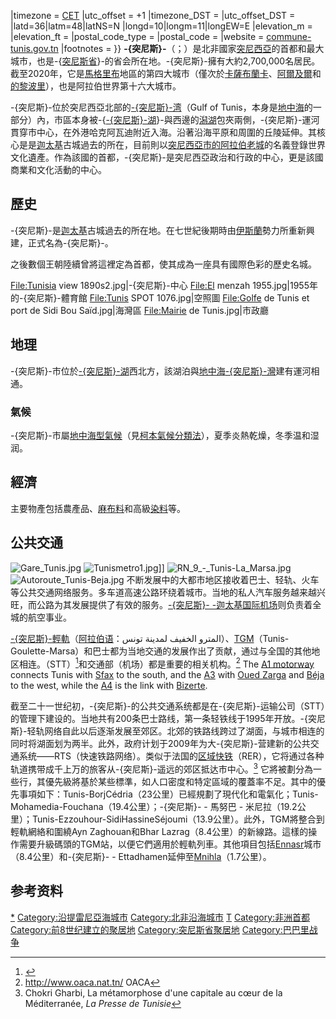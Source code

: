 {{NoteTA
|T=zh-cn:突尼斯 (城市);zh-hk:突尼斯 (城市);zh-tw:突尼斯 (城市);zh-my:突尼斯 (城市); 
}}
{{Otheruses|突尼斯 (消歧义)|subject=北非城市-{突尼斯}-|other=-{突尼斯}-的其它含义}}
{{Infobox settlement
|official_name          = -{突尼斯}-
|native_name            = {{lang|ar|تونس}}<br>{{lang|fr|Tunis}}
|settlement_type        = [[首都|首都]] 
|nickname               =
|motto                  =
|image          = {{multiple image
| border                 = infobox
| total_width            = 280
| image_style            = border:1;
| perrow                 = 1/2/2
| image1 = Super_moon_over_Medina_of_Tunis.jpg
| image2 = Amilcar,_Carthage,_Tunisia_-_panoramio_(15).jpg
| image3 = Tunis_Zitouna-Moschee_Minarett.JPG
| image4 = Bab_El_Bhar,_Tunis.jpg
| image5 = Cathedral_de_Tunis_de_Nuit.JPG
| image6 = Tunis_0229_2013.jpg
| image7 = PatioDarSoulaimania.JPG
}}
|caption = <small>由上方起順時針：突尼斯夜景、[[迦太基|迦太基]]古城、[[宰图纳大清真寺|宰图纳大清真寺]]、[[法兰西门|法兰西门]]、[[圣文生主教座堂_(突尼斯)|圣文生主教座堂]]、[[聖路易主教座堂_(迦太基)|聖路易主教座堂]]、埃茲-齊圖納大學</small>
|image_map              =
|mapsize                =
|map_caption             =
|pushpin_map             = Tunisia
|pushpin_label_position  =
|pushpin_relief           = yes
|pushpin_map_caption    =
|pushpin_mapsize        =300
|subdivision_type       = [[国家|国家]]
|subdivision_name       = {{flag|Tunisia}}
|subdivision_type1      = [[突尼斯行政区划|省]]
|subdivision_name1      = [[突尼斯省|突尼斯省]]
|subdivision_type2      =
|subdivision_name2      =
|leader_title           = [[市长|市长]]
|leader_name            = {{le|Souad Abderrahim|Souad Abderrahim}}
|leader_title1          =  <!-- for places with, say, both a mayor and a city manager -->
|leader_name1           =
|leader_title2          =
|leader_name2           =
|leader_title3          =
|leader_name3           =
|established_title      =
|established_date       =
|established_title2     =  <!-- Incorporated (town) -->
|established_date2      =
|established_title3     =  <!-- Incorporated (city) -->
|established_date3      =
|area_magnitude         =
| area_total_km2          = 212.63
| area_metro_km2          = 2668
| elevation_max_m =41
| elevation_min_m = 4
| population_footnotes    = <ref name="Population Statistics, Maps, Charts, Weather and Web Information 1984">{{cite web | title=Tunisia: Governorates, Major Cities, Communes & Urban Agglomerations | website=Population Statistics, Maps, Charts, Weather and Web Information | date=1984-05-30 | url=https://www.citypopulation.de/en/tunisia/cities/|accessdate = 2020-08-24}}</ref>
| population_total        = 638845
| population_as_of        = 2014年4月23日
| population_demonym      = {{lang-ar|تونسي}} ''Tounsi'' <br /> {{lang-fr|Tunisois}}
| population_note         =
| population_urban        = 2294547
| population_metro        = 2643695
| population_density_km2  = {{#expr:638845/212.63 round 0}}
|timezone               = [[欧洲中部时间|CET]]
|utc_offset             = +1
|timezone_DST           =
|utc_offset_DST         =
|latd=36|latm=48|latNS=N
|longd=10|longm=11|longEW=E
|elevation_m              =
|elevation_ft           =
|postal_code_type       =
|postal_code            =
|website                = [http://www.commune-tunis.gov.tn commune-tunis.gov.tn]
|footnotes              =
}}
'''-{突尼斯}-'''（{{lang-ar|تونس}}；{{lang-fr|Tunis}}）是北非國家[[突尼西亞|突尼西亞]]的首都和最大城市，也是-{[[突尼斯省|突尼斯省]]}-的省会所在地。-{突尼斯}-擁有大約2,700,000名居民。截至2020年，它是[[馬格里布|馬格里布]]地區的第四大城市（僅次於[[卡萨布兰卡|卡薩布蘭卡]]、[[阿爾及爾|阿爾及爾]]和[[的黎波里|的黎波里]]），也是阿拉伯世界第十六大城市。

-{突尼斯}-位於突尼西亞北部的[[突尼斯灣|-{突尼斯}-湾]]（Gulf of Tunis，本身是[[地中海|地中海]]的一部分）內，市區本身被-{[[突尼斯湖|-{突尼斯}-湖]]}-與西邊的[[潟湖|潟湖]]包夾兩側，-{突尼斯}-運河貫穿市中心，在外港哈克阿瓦迪附近入海。沿著沿海平原和周圍的丘陵延伸。其核心是是[[迦太基|迦太基]]古城過去的所在，目前則以[[突尼斯市的阿拉伯老城|突尼西亞市的阿拉伯老城]]的名義登錄世界文化遺產。作為該國的首都，-{突尼斯}-是突尼西亞政治和行政的中心，更是該國商業和文化活動的中心。

== 歷史 ==
{{main|突尼西亞市的阿拉伯老城}}
-{突尼斯}-是[[迦太基|迦太基]]古城過去的所在地。在七世紀後期時由[[伊斯蘭|伊斯蘭]]勢力所重新興建，正式名為-{突尼斯}-。

之後數個王朝陸續曾將這裡定為首都，使其成為一座具有國際色彩的歷史名城。
<gallery>
File:Tunisia view 1890s2.jpg|-{突尼斯}-中心
File:El menzah 1955.jpg|1955年的-{突尼斯}-體育館
File:Tunis SPOT 1076.jpg|空照圖
File:Golfe de Tunis et port de Sidi Bou Saïd.jpg|海灣區
File:Mairie de Tunis.jpg|市政廳
</gallery>

==地理==
-{突尼斯}-市位於[[突尼斯湖|-{突尼斯}-湖]]西北方，該湖泊與[[地中海|地中海]][[突尼斯灣|-{突尼斯}-灣]]建有運河相通。
===氣候===
-{突尼斯}-市屬[[地中海型氣候|地中海型氣候]]（見[[柯本氣候分類法|柯本氣候分類法]]），夏季炎熱乾燥，冬季温和湿润。
{{Weather box
|location = 突尼斯市
|metric first = yes
|single line = yes
|Jan high C = 15.7
|Feb high C = 16.5
|Mar high C = 18.1
|Apr high C = 20.7
|May high C = 24.9
|Jun high C = 29.0
|Jul high C = 32.6
|Aug high C = 32.7
|Sep high C = 29.7
|Oct high C = 25.2
|Nov high C = 20.5
|Dec high C = 16.7
|year high C = 23.52
|Jan mean C = 11.5
|Feb mean C = 12.0
|Mar mean C = 13.2
|Apr mean C = 15.6
|May mean C = 19.3
|Jun mean C = 23.2
|Jul mean C = 26.3
|Aug mean C = 26.8
|Sep mean C = 24.4
|Oct mean C = 20.4
|Nov mean C = 15.9
|Dec mean C = 12.5
|year mean C = 18.43
|Jan low C = 7.2
|Feb low C = 7.4
|Mar low C = 8.3
|Apr low C = 10.4
|May low C = 13.7
|Jun low C = 17.3
|Jul low C = 20.0
|Aug low C = 20.8
|Sep low C = 19.0
|Oct low C = 15.5
|Nov low C = 11.3
|Dec low C = 8.2
|year low C = 13.26
|Jan precipitation mm = 59.3
|Feb precipitation mm = 57.0
|Mar precipitation mm = 47.2
|Apr precipitation mm = 38.0
|May precipitation mm = 22.6
|Jun precipitation mm = 10.4
|Jul precipitation mm = 3.1
|Aug precipitation mm = 7.1
|Sep precipitation mm = 32.5
|Oct precipitation mm = 65.5
|Nov precipitation mm = 56.0
|Dec precipitation mm = 66.8
|year precipitation mm = 465.5
|Jan precipitation days = 9
|Feb precipitation days = 8
|Mar precipitation days = 8
|Apr precipitation days = 6
|May precipitation days = 4
|Jun precipitation days = 2
|Jul precipitation days = 1
|Aug precipitation days = 1
|Sep precipitation days = 4
|Oct precipitation days = 7
|Nov precipitation days = 7
|Dec precipitation days = 8
|year precipitation days = 65
|unit precipitation days =
|Jan sun = 145.7
|Feb sun = 165.3
|Mar sun = 198.4
|Apr sun = 225.0
|May sun = 282.1
|Jun sun = 309.0
|Jul sun = 356.5
|Aug sun = 328.6
|Sep sun = 258.0
|Oct sun = 217.0
|Nov sun = 174.0
|Dec sun = 148.8
|year sun = 2808.4
|source 1 = [[世界氣象組織|世界氣象組織]],<ref name="weather1">{{cite web
| url =http://worldweather.wmo.int/123/c00243.htm | title =Weather Information for Tunis-Carthage | accessdate =2010-01-21
| publisher =WMO }}</ref> [[香港天文台|香港天文台]] for data of avg. precipitation days and sunshine hours<ref>{{cite web
|url=http://www.hko.gov.hk/wxinfo/climat/world/eng/africa/mor_al/tunis_e.htm |title=Climatological Information for Tunis, Tunisia|publisher=Hong Kong Observatory}}</ref>
|date=2011年2月}}

== 經濟 ==
主要物產包括農產品、[[麻布料|麻布料]]和高級[[染料|染料]]等。

== 公共交通 ==
[[File:Gare_Tunis.jpg|thumb]]
[[File:Tunismetro1.jpg|right]]]]
[[File:RN_9_-_Tunis-La_Marsa.jpg|right]]
[[File:Autoroute_Tunis-Beja.jpg|thumb]]
不断发展中的大都市地区接收着巴士、轻轨、火车等公共交通网络服务。多车道高速公路环绕着城市。当地的私人汽车服务越来越兴旺，而公路为其发展提供了有效的服务。[[突尼斯-迦太基国际机场|-{突尼斯}- -迦太基国际机场]]则负责着全城的航空事业。

[[突尼斯輕軌|-{突尼斯}-輕軌]]（[[阿拉伯语|阿拉伯语]]：المترو الخفيف لمدينة تونس）、[[TGM|TGM]]（Tunis-Goulette-Marsa）和巴士都为当地交通的发展作出了贡献，通过{{tsl|en|SNCFT||SNCFT}}与全国的其他地区相连。{{tsl|en|Société des Transports de Tunis|突尼斯运输公司|-{突尼斯}-运输公司}}（STT）<ref>{{cite web |url=http://www.snt.com.tn/ |title=e-Market place | |publisher=Snt.com.tn |date=2012-11-13 |accessdate=2013-03-12 |deadurl=yes |archiveurl=https://web.archive.org/web/20020402092510/http://www.snt.com.tn/ |archivedate=2002-04-02 }}</ref>和交通部（机场）都是重要的相关机构。<ref>http://www.oaca.nat.tn/ {{Wayback|url=http://www.oaca.nat.tn/ |date=20020527172352 }} OACA</ref>
The [[A1高速公路_(突尼西亞)|A1 motorway]] connects Tunis with [[斯法克斯|Sfax]] to the south, and the [[A3高速公路_(突尼西亞)|A3]] with [[Oued_Zarga|Oued Zarga]] and [[巴杰|Béja]] to the west, while the [[A4高速公路_(突尼西亞)|A4]] is the link with [[比塞大|Bizerte]].

截至二十一世纪初，-{突尼斯}-的公共交通系统都是在-{突尼斯}-运输公司（STT）的管理下建设的。当地共有200条巴士路线，第一条轻铁线于1995年开放。-{突尼斯}-轻轨网络自此以后逐渐发展至郊区。北郊的铁路线跨过了湖面，与城市相连的同时将湖面划为两半。此外，政府计划于2009年为大-{突尼斯}-营建新的公共交通系统——RTS（快速铁路网络）。类似于法国的[[區域快鐵|区域快铁]]（RER），它将通过各种轨道携带成千上万的旅客从-{突尼斯}-遥远的郊区抵达市中心。<ref name="CHOKRI">Chokri Gharbi, La métamorphose d'une capitale au cœur de la Méditerranée, ''La Presse de Tunisie''</ref> 它將被劃分為一些行，其優先級將基於某些標準，如人口密度和特定區域的覆蓋率不足。其中的優先事項如下：Tunis-BorjCédria（23公里）已經規劃了現代化和電氣化；Tunis-Mohamedia-Fouchana（19.4公里）；-{突尼斯}- - 馬努巴 - 米尼拉（19.2公里）；Tunis-Ezzouhour-SidiHassineSéjoumi（13.9公里）。此外，TGM將整合到輕軌網絡和圍繞Ayn Zaghouan和Bhar Lazrag（8.4公里）的新線路。這樣的操作需要升級碼頭的TGM站，以便它們適用於輕軌列車。其他項目包括[[Ennasr|Ennasr]]城市（8.4公里）和-{突尼斯}- -  Ettadhamen延伸至[[Mnihla|Mnihla]]（1.7公里）。

== 参考资料 ==
{{commons+cat|Tunis}}
{{Wikivoyage|突尼斯市}}
{{reflist}}
{{非洲各國首都}}

{{Authority control}}
{{DEFAULTSORT:Tunis}}
[[Category:突尼斯市|*]]
[[Category:沿提雷尼亞海城市|Category:沿提雷尼亞海城市]]
[[Category:北非沿海城市|Category:北非沿海城市]]
[[Category:突尼斯世界遺產|T]]
[[Category:非洲首都|Category:非洲首都]]
[[Category:前8世纪建立的聚居地|Category:前8世纪建立的聚居地]]
[[Category:突尼斯省聚居地|Category:突尼斯省聚居地]]
[[Category:巴巴里战争|Category:巴巴里战争]]